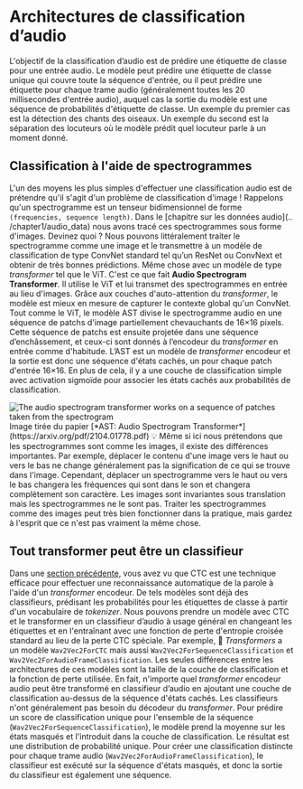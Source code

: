# Architectures de classification d’audio

L'objectif de la classification d’audio est de prédire une étiquette de classe pour une entrée audio. Le modèle peut prédire une étiquette de classe unique qui couvre toute la séquence d'entrée, ou il peut prédire une étiquette pour chaque trame audio (généralement toutes les 20 millisecondes d'entrée audio), auquel cas la sortie du modèle est une séquence de probabilités d'étiquette de classe. Un exemple du premier cas est la détection des chants des oiseaux. Un exemple du second est la séparation des locuteurs où le modèle prédit quel locuteur parle à un moment donné.

## Classification à l'aide de spectrogrammes

L'un des moyens les plus simples d'effectuer une classification audio est de prétendre qu'il s'agit d'un problème de classification d'image !
Rappelons qu'un spectrogramme est un tenseur bidimensionnel de forme `(frequencies, sequence length)`. Dans le [chapitre sur les données audio](.. /chapter1/audio_data) nous avons tracé ces spectrogrammes sous forme d'images. Devinez quoi ? Nous pouvons littéralement traiter le spectrogramme comme une image et le transmettre à un modèle de classification de type ConvNet standard tel qu’un ResNet ou ConvNext et obtenir de très bonnes prédictions. Même chose avec un modèle de type *transformer* tel que le ViT.
C'est ce que fait **Audio Spectrogram Transformer**. Il utilise le ViT et lui transmet des spectrogrammes en entrée au lieu d'images. Grâce aux couches d'auto-attention du *transformer*, le modèle est mieux en mesure de capturer le contexte global qu'un ConvNet.
Tout comme le ViT, le modèle AST divise le spectrogramme audio en une séquence de patchs d'image partiellement chevauchants de 16×16 pixels. Cette séquence de patchs est ensuite projetée dans une séquence d’enchâssement, et ceux-ci sont donnés à l’encodeur du *transformer* en entrée comme d'habitude. L’AST est un modèle de *transformer* encodeur et la sortie est donc une séquence d'états cachés, un pour chaque patch d'entrée 16×16. En plus de cela, il y a une couche de classification simple avec activation sigmoïde pour associer les états cachés aux probabilités de classification.
<div class="flex justify-center">
    <img src="https://huggingface.co/datasets/huggingface-course/audio-course-images/resolve/main/ast.png" alt="The audio spectrogram transformer works on a sequence of patches taken from the spectrogram">
</div>
Image tirée du papier [*AST: Audio Spectrogram Transformer*](https://arxiv.org/pdf/2104.01778.pdf)

<Tip>
💡 Même si ici nous prétendons que les spectrogrammes sont comme les images, il existe des différences importantes. Par exemple, déplacer le contenu d'une image vers le haut ou vers le bas ne change généralement pas la signification de ce qui se trouve dans l'image. Cependant, déplacer un spectrogramme vers le haut ou vers le bas changera les fréquences qui sont dans le son et changera complètement son caractère. Les images sont invariantes sous translation mais les spectrogrammes ne le sont pas. Traiter les spectrogrammes comme des images peut très bien fonctionner dans la pratique, mais gardez à l'esprit que ce n'est pas vraiment la même chose.
</Tip>

## Tout transformer peut être un classifieur
Dans une [section précédente](CTC), vous avez vu que CTC est une technique efficace pour effectuer une reconnaissance automatique de la parole à l'aide d'un *transformer* encodeur.  De tels modèles sont déjà des classifieurs, prédisant les probabilités pour les étiquettes de classe à partir d'un vocabulaire de *tokenizer*. Nous pouvons prendre un modèle avec CTC et le transformer en un classifieur d’audio à usage général en changeant les étiquettes et en l'entraînant avec une fonction de perte d'entropie croisée standard au lieu de la perte CTC spéciale.
Par exemple, 🤗 *Transformers* a un modèle `Wav2Vec2ForCTC` mais aussi `Wav2Vec2ForSequenceClassification` et `Wav2Vec2ForAudioFrameClassification`. Les seules différences entre les architectures de ces modèles sont la taille de la couche de classification et la fonction de perte utilisée.
En fait, n'importe quel *transformer* encodeur audio peut être transformé en classifieur d’audio en ajoutant une couche de classification au-dessus de la séquence d'états cachés. Les classifieurs n'ont généralement pas besoin du décodeur du *transformer*.
Pour prédire un score de classification unique pour l'ensemble de la séquence (`Wav2Vec2ForSequenceClassification`), le modèle prend la moyenne sur les états masqués et l'introduit dans la couche de classification. Le résultat est une distribution de probabilité unique.
Pour créer une classification distincte pour chaque trame audio (`Wav2Vec2ForAudioFrameClassification`), le classifieur est exécuté sur la séquence d'états masqués, et donc la sortie du classifieur est également une séquence.
